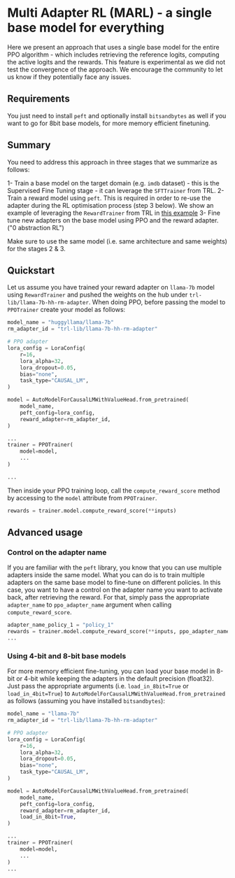 # Multi Adapter RL (MARL) - a single base model for everything

Here we present an approach that uses a single base model for the entire PPO algorithm - which includes retrieving the reference logits, computing the active logits and the rewards. This feature is experimental as we did not test the convergence of the approach. We encourage the community to let us know if they potentially face any issues.

## Requirements

You just need to install `peft` and optionally install `bitsandbytes` as well if you want to go for 8bit base models, for more memory efficient finetuning.

## Summary

You need to address this approach in three stages that we summarize as follows:

1- Train a base model on the target domain (e.g. `imdb` dataset) - this is the Supervised Fine Tuning stage - it can leverage the `SFTTrainer` from TRL.
2- Train a reward model using `peft`. This is required in order to re-use the adapter during the RL optimisation process (step 3 below). We show an example of leveraging the `RewardTrainer` from TRL in [this example](https://github.com/huggingface/trl/tree/main/examples/scripts/reward_modeling.py)
3- Fine tune new adapters on the base model using PPO and the reward adapter. ("0 abstraction RL")

Make sure to use the same model (i.e. same architecture and same weights) for the stages 2 & 3. 

## Quickstart

Let us assume you have trained your reward adapter on `llama-7b` model using `RewardTrainer` and pushed the weights on the hub under `trl-lib/llama-7b-hh-rm-adapter`. 
When doing PPO, before passing the model to `PPOTrainer` create your model as follows:

```python
model_name = "huggyllama/llama-7b"
rm_adapter_id = "trl-lib/llama-7b-hh-rm-adapter"

# PPO adapter
lora_config = LoraConfig(
    r=16,
    lora_alpha=32,
    lora_dropout=0.05,
    bias="none",
    task_type="CAUSAL_LM",
)

model = AutoModelForCausalLMWithValueHead.from_pretrained(
    model_name,
    peft_config=lora_config,
    reward_adapter=rm_adapter_id,
)

...
trainer = PPOTrainer(
    model=model,
    ...
)

...
```
Then inside your PPO training loop, call the `compute_reward_score` method by accessing to the `model` attribute from `PPOTrainer`.

```python
rewards = trainer.model.compute_reward_score(**inputs)
```

## Advanced usage

### Control on the adapter name 

If you are familiar with the `peft` library, you know that you can use multiple adapters inside the same model. What you can do is to train multiple adapters on the same base model to fine-tune on different policies. 
In this case, you want to have a control on the adapter name you want to activate back, after retrieving the reward. For that, simply pass the appropriate `adapter_name` to `ppo_adapter_name` argument when calling `compute_reward_score`.

```python
adapter_name_policy_1 = "policy_1"
rewards = trainer.model.compute_reward_score(**inputs, ppo_adapter_name=adapter_name_policy_1)
...
```

### Using 4-bit and 8-bit base models

For more memory efficient fine-tuning, you can load your base model in 8-bit or 4-bit while keeping the adapters in the default precision (float32).
Just pass the appropriate arguments (i.e. `load_in_8bit=True` or `load_in_4bit=True`) to `AutoModelForCausalLMWithValueHead.from_pretrained` as follows (assuming you have installed `bitsandbytes`):
```python
model_name = "llama-7b"
rm_adapter_id = "trl-lib/llama-7b-hh-rm-adapter"

# PPO adapter
lora_config = LoraConfig(
    r=16,
    lora_alpha=32,
    lora_dropout=0.05,
    bias="none",
    task_type="CAUSAL_LM",
)

model = AutoModelForCausalLMWithValueHead.from_pretrained(
    model_name,
    peft_config=lora_config,
    reward_adapter=rm_adapter_id,
    load_in_8bit=True,
)

...
trainer = PPOTrainer(
    model=model,
    ...
)
...
```

